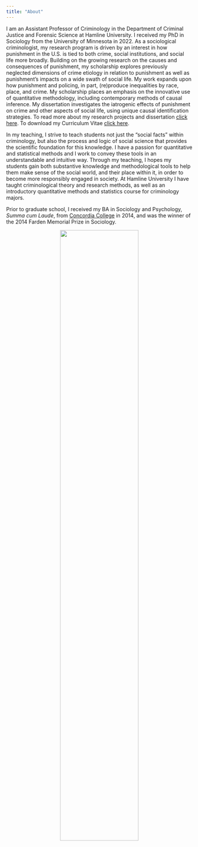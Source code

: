 ```yaml
---
title: "About"
---
```


I am an Assistant Professor of Criminology in the Department of Criminal Justice and Forensic Science at Hamline University. I received my PhD in Sociology from the University of Minnesota in 2022. As a sociological criminologist, my research program is driven by an interest in how punishment in the U.S. is tied to both crime, social institutions, and social life more broadly. Building on the growing research on the causes and consequences of punishment, my scholarship explores previously neglected dimensions of crime etiology in relation to punishment as well as punishment's impacts on a wide swath of social life. My work expands upon how punishment and policing, in part, (re)produce inequalities by race, place, and crime. My scholarship places an emphasis on the innovative use of quantitative methodology, including contemporary methods of causal inference.  My dissertation investigates the iatrogenic effects of punishment on crime and other aspects of social life, using unique causal identification strategies. To read more about my research projects and dissertation [click here](research.html). To download my Curriculum Vitae [click here](cv.html). 

In my teaching, I strive to teach students not just the “social facts” within criminology, but also the process and logic of social science that provides the scientific foundation for this knowledge. I have a passion for quantitative and statistical methods and I work to convey these tools in an understandable and intuitive way. Through my teaching, I hopes my students gain both substantive knowledge and methodological tools to help them make sense of the social world, and their place within it, in order to become more responsibly engaged in society. At Hamline University I have taught criminological theory and research methods, as well as an introductory quantitative methods and statistics course for criminology majors. 

Prior to graduate school, I received my BA in Sociology and Psychology, 
*Summa cum Laude*, from [Concordia College](https://www.concordiacollege.edu/) in 2014, and was the winner of the 2014 Farden Memorial Prize in Sociology. 



<center>
![](images/ry.png){width=65%}
</center>




